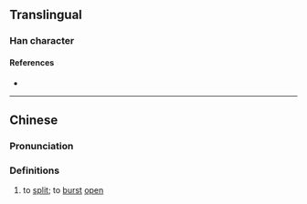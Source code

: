 {{character info/new}}
==Translingual==

===Han character===
{{Han char|rn=86|rad=火|as=06|sn=10|four=93814|canj=FJHP|ids=⿰火宅}}

====References====
* {{Han ref|kx=0671.070|dkj=19024|hdz=32201.020|uh=70E2|ud=28898|bh=D270|bd=53872}}

----

==Chinese==
{{zh-forms}}

===Pronunciation===
{{zh-pron
|m=chè
|c=caak3
|mc=
|oc=
|ma=
|cat=v
}}

===Definitions===
{{zh-hanzi}}

# to [[split]]; to [[burst]] [[open]]
